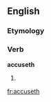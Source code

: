 ==English==

===Etymology===
{{suffix|accuse|eth}}

===Verb===
'''accuseth'''

# {{archaic third-person singular of|accuse}}

{{anagrams:en/accehstu}}
[[fr:accuseth]]